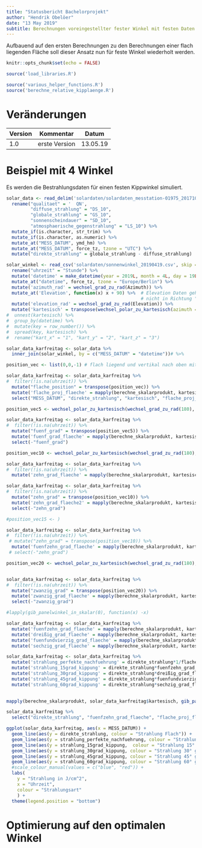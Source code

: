 ```yaml
---
title: "Statusbericht Bachelorprojekt"
author: "Hendrik Obelöer"
date: "13 May 2019"
subtitle: Berechnungen voreingestellter fester Winkel mit festen Daten
---
```


Aufbauend auf den ersten Berechnungen zu den Berechnungen einer flach liegenden Fläche soll dieser Ansatz nun für feste Winkel wiederholt werden.

```r
knitr::opts_chunk$set(echo = FALSE)
```

```r
source('load_libraries.R')
```

```r
source('various_helper_functions.R')
source('berechne_relative_kipplaenge.R')
```


# Veränderungen

| Version  | Kommentar                | Datum     |
|----------|--------------------------|-----------|
| 1.0      | erste Version            | 13.05.19  |

# Beispiel mit 4 Winkel

Es werden die Bestrahlungsdaten für einen festen Kippwinkel simuliert.


```r
solar_data <- read_delim('solardaten/solardaten_messtation-01975_20171026-20190428.txt', delim = ";") %>%
  rename("qualitaet" = '  QN',
         "diffuse_strahlung" = "DS_10",
         "globale_strahlung" = "GS_10",
         "sonnenscheindauer" = "SD_10",
         "atmosphaerische_gegenstrahlung" = "LS_10") %>%
  mutate_if(is.character, str_trim) %>%
  mutate_if(is.character, as.numeric) %>%
  mutate_at("MESS_DATUM", ymd_hm) %>%
  mutate_at("MESS_DATUM", force_tz, tzone = "UTC") %>%
  mutate("direkte_strahlung" = globale_strahlung - diffuse_strahlung)
```

```r
solar_winkel <- read_csv('solardaten/sonnenwinkel_20190419.csv', skip = 3) %>%
  rename("uhrzeit" = "Stunde") %>%
  mutate('datetime' = make_datetime(year = 2019L, month = 4L, day = 19L, hour = hour(uhrzeit), min = minute(uhrzeit))) %>%
  mutate_at("datetime", force_tz, tzone = "Europe/Berlin") %>%
  mutate('azimuth_rad' = wechsel_grad_zu_rad(Azimuth)) %>%
  mutate_at('Elevation', function(x) x + 90) %>%  # Elevation Daten gehen vom Nullpunkt in der Horizontalen aus
                                                  # nicht in Richtung "unten",90° Addition behebt das
  mutate('elevation_rad' = wechsel_grad_zu_rad(Elevation)) %>%
  mutate('kartesisch' = transpose(wechsel_polar_zu_kartesisch(azimuth = azimuth_rad, elevation = elevation_rad))) #%>%
#  unnest(kartesisch) %>%
#  group_by(datetime) %>% 
#  mutate(key = row_number()) %>%
#  spread(key, kartesisch) %>%
#  rename("kart_x" = "1", "kart_y" = "2", "kart_z" = "3")
```

```r
solar_data_karfreitag <- solar_data %>%
  inner_join(solar_winkel, by = c("MESS_DATUM" = "datetime"))# %>%
```

```r
position_vec <- list(0,0,-1) # flach liegend und vertikal nach oben mit Normalenvektor

solar_data_karfreitag <- solar_data_karfreitag %>%
#  filter(!is.na(uhrzeit)) %>%
  mutate("flache_position" = transpose(position_vec)) %>%
  mutate('flache_proj_flaeche' = mapply(berechne_skalarprodukt, kartesisch, flache_position)) %>%
  select("MESS_DATUM", "direkte_strahlung", "kartesisch", "flache_proj_flaeche")
```

```r
position_vec5 <- wechsel_polar_zu_kartesisch(wechsel_grad_zu_rad(180), wechsel_grad_zu_rad(95))

solar_data_karfreitag <- solar_data_karfreitag %>%
#  filter(!is.na(uhrzeit)) %>%
  mutate("fuenf_grad" = transpose(position_vec5)) %>%
  mutate('fuenf_grad_flaeche' = mapply(berechne_skalarprodukt, kartesisch, fuenf_grad)) %>%
  select(-"fuenf_grad")

position_vec10 <- wechsel_polar_zu_kartesisch(wechsel_grad_zu_rad(180), wechsel_grad_zu_rad(90 + 10))

solar_data_karfreitag <- solar_data_karfreitag %>%
#  filter(!is.na(uhrzeit)) %>%
  mutate('zehn_grad_flaeche' = mapply(berechne_skalarprodukt, kartesisch, transpose(position_vec10)))

solar_data_karfreitag <- solar_data_karfreitag %>%
#  filter(!is.na(uhrzeit)) %>%
  mutate("zehn_grad" = transpose(position_vec10)) %>%
  mutate('zehn_grad_flaeche2' = mapply(berechne_skalarprodukt, kartesisch, zehn_grad)) %>%
  select(-"zehn_grad")

#position_vec15 <- )

solar_data_karfreitag <- solar_data_karfreitag %>%
#  filter(!is.na(uhrzeit)) %>%
 # mutate("zehn_grad" = transpose(position_vec10)) %>%
  mutate('fuenfzehn_grad_flaeche' = mapply(berechne_skalarprodukt, kartesisch, gib_panelwinkel_in_skalar(15)))
 # select(-"zehn_grad")

position_vec20 <- wechsel_polar_zu_kartesisch(wechsel_grad_zu_rad(180), wechsel_grad_zu_rad(110))


solar_data_karfreitag <- solar_data_karfreitag %>%
#  filter(!is.na(uhrzeit)) %>%
  mutate("zwanzig_grad" = transpose(position_vec20)) %>%
  mutate('zwanzig_grad_flaeche' = mapply(berechne_skalarprodukt, kartesisch, zwanzig_grad)) %>%
  select(-"zwanzig_grad")

```


```r

#lapply(gib_panelwinkel_in_skalar(0), function(x) -x)

solar_data_karfreitag <- solar_data_karfreitag %>%
  mutate('fuenfzehn_grad_flaeche' = mapply(berechne_skalarprodukt, kartesisch, gib_panelwinkel_in_skalar(15))) %>%
  mutate('dreißig_grad_flaeche' = mapply(berechne_skalarprodukt, kartesisch, gib_panelwinkel_in_skalar(30))) %>%
  mutate('fuenfundvierzig_grad_flaeche' = mapply(berechne_skalarprodukt, kartesisch, gib_panelwinkel_in_skalar(45))) %>%
  mutate('sechzig_grad_flaeche' = mapply(berechne_skalarprodukt, kartesisch, gib_panelwinkel_in_skalar(60)))
```

```r
solar_data_karfreitag <- solar_data_karfreitag %>%
  mutate('strahlung_perfekte_nachfuehrung' = direkte_strahlung*1/flache_proj_flaeche) %>%
  mutate('strahlung_15grad_kippung' = direkte_strahlung*fuenfzehn_grad_flaeche/flache_proj_flaeche) %>%
  mutate('strahlung_30grad_kippung' = direkte_strahlung*dreißig_grad_flaeche/flache_proj_flaeche) %>%
  mutate('strahlung_45grad_kippung' = direkte_strahlung*fuenfundvierzig_grad_flaeche/flache_proj_flaeche) %>%
  mutate('strahlung_60grad_kippung' = direkte_strahlung*sechzig_grad_flaeche/flache_proj_flaeche)
  
```

```r
mapply(berechne_skalarprodukt, solar_data_karfreitag$kartesisch, gib_panelwinkel_in_skalar(0))

solar_data_karfreitag %>%
  select("direkte_strahlung", "fuenfzehn_grad_flaeche", "flache_proj_flaeche","strahlung_15grad_kippung")
```


```r
ggplot(solar_data_karfreitag, aes(x = MESS_DATUM)) +
  geom_line(aes(y = direkte_strahlung, colour = "Strahlung Flach")) +
  geom_line(aes(y = strahlung_perfekte_nachfuehrung, colour = "Strahlung nachgeführt")) +
  geom_line(aes(y = strahlung_15grad_kippung,  colour = "Strahlung 15° gekippt")) +
  geom_line(aes(y = strahlung_30grad_kippung, colour = "Strahlung 30° gekippt")) +
  geom_line(aes(y = strahlung_45grad_kippung, colour = "Strahlung 45° gekippt")) +
  geom_line(aes(y = strahlung_60grad_kippung, colour = "Strahlung 60° gekippt")) +
  #scale_colour_manual(values = c("blue", "red")) +
  labs(
    y = "Strahlung in J/cm^2",
    x = "Uhrzeit",
    colour = "Strahlungsart"
    ) +
  theme(legend.position = "bottom")
```


# Optimierung auf den optimalen Winkel

```r

```

